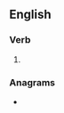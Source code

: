 ==English==

===Verb===
{{head|en|present participle}}

# {{present participle of|tope|lang=en|nocat=1}}

===Anagrams===
* {{anagrams|en|opting|poting}}